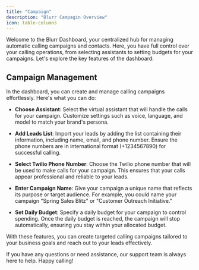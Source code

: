 ```yaml
---
title: "Campaign"
description: "Blurr Campagin Overview"
icon: table-columns
---
```


Welcome to the Blurr Dashboard, your centralized hub for managing automatic calling campaigns and contacts. Here, you have full control over your calling operations, from selecting assistants to setting budgets for your campaigns. Let's explore the key features of the dashboard:

## Campaign Management

In the dashboard, you can create and manage calling campaigns effortlessly. Here's what you can do:

- **Choose Assistant**: Select the virtual assistant that will handle the calls for your campaign. Customize settings such as voice, language, and model to match your brand's persona.

- **Add Leads List**: Import your leads by adding the list containing their information, including name, email, and phone number. Ensure the phone numbers are in international format (+1234567890) for successful calling.

- **Select Twilio Phone Number**: Choose the Twilio phone number that will be used to make calls for your campaign. This ensures that your calls appear professional and reliable to your leads.

- **Enter Campaign Name**: Give your campaign a unique name that reflects its purpose or target audience. For example, you could name your campaign "Spring Sales Blitz" or "Customer Outreach Initiative."

- **Set Daily Budget**: Specify a daily budget for your campaign to control spending. Once the daily budget is reached, the campaign will stop automatically, ensuring you stay within your allocated budget.

With these features, you can create targeted calling campaigns tailored to your business goals and reach out to your leads effectively.

If you have any questions or need assistance, our support team is always here to help. Happy calling!
